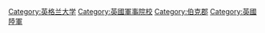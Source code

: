 [[Category:英格兰大学|Category:英格兰大学]]
[[Category:英國軍事院校|Category:英國軍事院校]]
[[Category:伯克郡|Category:伯克郡]]
[[Category:英國陸軍|Category:英國陸軍]]